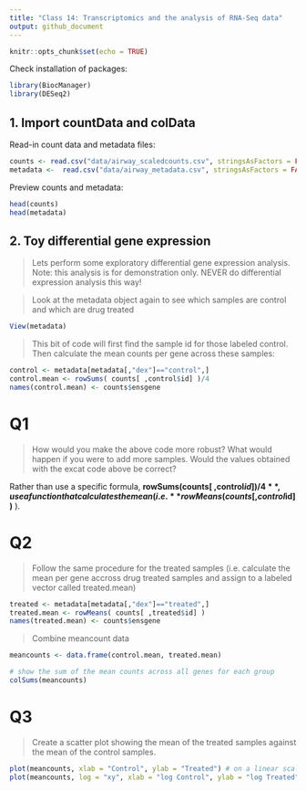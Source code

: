 ```yaml
---
title: "Class 14: Transcriptomics and the analysis of RNA-Seq data"
output: github_document
---
```


```r
knitr::opts_chunk$set(echo = TRUE)
```

Check installation of packages:
```r
library(BiocManager)
library(DESeq2)
```

## 1. Import countData and colData

Read-in count data and metadata files:
```r
counts <- read.csv("data/airway_scaledcounts.csv", stringsAsFactors = FALSE)
metadata <-  read.csv("data/airway_metadata.csv", stringsAsFactors = FALSE)
```

Preview counts and metadata:
```r
head(counts)
head(metadata)
```

## 2. Toy differential gene expression

>Lets perform some exploratory differential gene expression analysis. Note: this analysis is for demonstration only. NEVER do differential expression analysis this way!

>Look at the metadata object again to see which samples are control and which are drug treated

```r
View(metadata)
```

>This bit of code will first find the sample id for those labeled control. Then calculate the mean counts per gene across these samples:

```r
control <- metadata[metadata[,"dex"]=="control",]
control.mean <- rowSums( counts[ ,control$id] )/4 
names(control.mean) <- counts$ensgene
```

# Q1
>How would you make the above code more robust? What would happen if you were to add more samples. Would the values obtained with the excat code above be correct?

Rather than use a specific formula, **rowSums(counts[ ,control$id])/4**, use a function that calculates the mean (i.e. **rowMeans( counts[ ,control$id] )** ).

# Q2
>Follow the same procedure for the treated samples (i.e. calculate the mean per gene accross drug treated samples and assign to a labeled vector called treated.mean)

```r
treated <- metadata[metadata[,"dex"]=="treated",]
treated.mean <- rowMeans( counts[ ,treated$id] )
names(treated.mean) <- counts$ensgene
```

>Combine meancount data

```r
meancounts <- data.frame(control.mean, treated.mean)

# show the sum of the mean counts across all genes for each group
colSums(meancounts)
```

# Q3
>Create a scatter plot showing the mean of the treated samples against the mean of the control samples.

```r
plot(meancounts, xlab = "Control", ylab = "Treated") # on a linear scale
plot(meancounts, log = "xy", xlab = "log Control", ylab = "log Treated") # on a log scale
```

